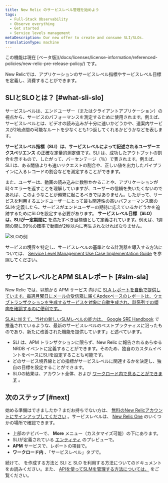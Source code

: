 ```yaml
---
title: New Relic のサービスレベル管理を始めよう
tags:
  - Full-Stack Observability
  - Observe everything
  - Get started
  - Service levels management
metaDescription: Our new offer to create and consume SLI/SLOs.
translationType: machine
---
```



<Callout title="ベータ版機能">
  この機能は現在 [ベータ版](/docs/licenses/license-information/referenced-policies/new-relic-pre-release-policy/) です。
</Callout>

New Relicでは、アプリケーションのサービスレベル指標やサービスレベル目標を定義し、消費することができます。

## SLIとSLOとは？ [#what-sli-slo]

サービスレベルは、エンドユーザー（またはクライアントアプリケーション）の視点から、サービスのパフォーマンスを測定するために使用されます。例えば、サービスレベルとは、ビデオの読み込みが十分に速いかどうかや、道案内サービスが2地点間の可能なルートを少なくとも1つ返してくれるかどうかなどを表します。

**サービスレベル指標（SLI）は、サービスレベルによって記述されるユーザーエクスペリエンス** の正確な定量的測定値です。SLI は、成功したアウトプットの割合を示すもので、したがって、パーセンテージ（％）で表されます。例えば、SLI は、ある閾値よりも速いリクエストの割合や、正しい値を出力したパイプラインに入るレコードの割合などを測定することができます。

また、ユーザーは、動画の読み込みに数秒かかることや、アプリケーションが時々エラーを返すことを理解していますが、ユーザーの信頼を失いたくないのであれば、このようなことが頻繁に起こるべきではありません。したがって、サービスを利用するエンドユーザーにとって最も関連性の高いパフォーマンス面のSLIを定義したら、サービスがエンドユーザーの期待に応えているかどうかを追跡するためにSLOを設定する必要があります。 **サービスレベル目標（SLO）は、SLIが一定期間に** を満たすべき目標値として定義されています。例えば、1週間の間に99％の確率で動画が2秒以内に再生されなければなりません。

<img
  title="SLOの例.png"
  alt="SLOの例"
  src={slm11}
/>

サービスの境界を特定し、サービスレベルの基準となる計測器を導入する方法については、 [Service Level Management Use Case Implementation Guide](/docs/new-relic-solutions/observability-maturity/uptime-performance-reliability/slm-implementation-guide/) を参照してください。

## サービスレベルとAPM SLAレポート [#slm-sla]

New Relic では、以前から APM サービス 向けに [SLA レポートを自動で提供しています。毎週月曜日にメールの受信箱に届くApdexベースのレポートは、ウェブトランザクションを生成するサービスを対象に自動生成され、時系列での傾向を確認するのに便利です。](/docs/apm/reports/service-level-agreements/apm-sla-reports/)

[](/docs/apm/reports/service-level-agreements/apm-sla-reports/)

[SLAに加えて、当社の新しいSLMレベルの能力は、 ](/docs/apm/reports/service-level-agreements/apm-sla-reports/)[Google SRE Handbook](https://sre.google/books/) で推進されているような、最新のサービスレベルのベストプラクティスに沿ったものであり、新たに改善された機能を提供しています」と述べています。

* SLI は、APM トランザクションに限らず、New Relic に報告されるあらゆる NRDB イベントに定義することができます。そのため、独自のカスタムイベントをベースにSLIを設定することも可能です。
* どのサービス境界線とどの指標がサービスレベルに関連するかを決定し、独自の目標を設定することができます。
* SLOの結果は、アカウント全体、および [ワークロード内で見ることができます](/docs/new-relic-one/use-new-relic-one/workloads/workloads-isolate-resolve-incidents-faster/) 。

## 次のステップ [#next]

始める準備はできましたか？まだお持ちでない方は、 [無料のNew Relicアカウントにサインアップしてください](https://newrelic.com/signup) 。サービスレベルは、 [New Relic One](https://one.newrelic.com/) のいくつかの場所で確認できます。

* 上部のナビバーで、 **More** メニュー（カスタマイズ可能）の下にあります。
* SLIが定義されている [エンティティ](/docs/new-relic-one/use-new-relic-one/core-concepts/what-entity-new-relic/) のプレビューで。
* **APM** サービスで、レポートの項目で。
* **ワークロード内** 、「サービスレベル」タブで。

続けて、 [](/docs/service-level-management/create-slm)を作成する方法と [](/docs/service-level-management/consume-slm)SLI と SLO を利用する方法についてのドキュメントをお読みください。また、 [APIを使ってSLMを管理する方法については、](/docs/apis/nerdgraph/examples/nerdgraph-slm/) をご覧ください。
